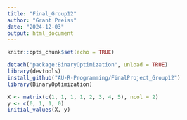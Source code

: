 ```yaml
---
title: "Final_Group12"
author: "Grant Preiss"
date: "2024-12-03"
output: html_document
---
```


```r
knitr::opts_chunk$set(echo = TRUE)
```

```r
detach("package:BinaryOptimization", unload = TRUE)
library(devtools)
install_github("AU-R-Programming/FinalProject_Group12")
library(BinaryOptimization)

```
```r

X <- matrix(c(1, 1, 1, 1, 2, 3, 4, 5), ncol = 2)
y <- c(0, 1, 1, 0)
initial_values(X, y)
```

